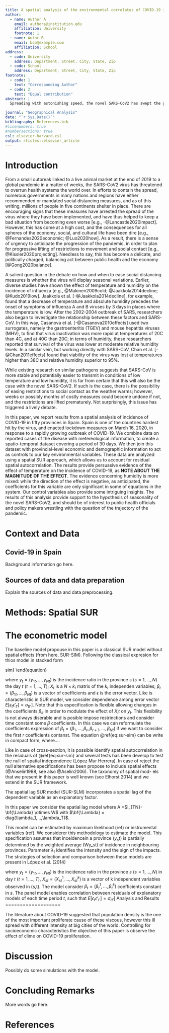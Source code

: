```yaml
---
title: A spatial analysis of the environmental correlates of COVID-19 incidence in the provinces in Spain
author:
  - name: Author A
    email: authora@institution.edu
    affiliation: University
    footnote: 1
  - name: Autor B
    email: bob@example.com
    affiliation: School
address:
  - code: University
    address: Department, Street, City, State, Zip
  - code: School
    address: Department, Street, City, State, Zip
footnote:
  - code: 1
    text: "Corresponding Author"
  - code: 2
    text: "Equal contribution"
abstract: |
  Spreading with astonishing speed, the novel SARS-CoV2 has swept the globe, causing enormous stress to health systems and prompting social distance guidelines and mandates to arrest its progress. While there is encouraging evidence that early public health interventions have slowed the spread of the virus, this has come at a high cost as the global economy is brought to its knees. How and when to ease restrictions to movement hinges in part on the question whether SARS-CoV2 will display seasonality associated with variations in temperature and humidity. In this research, we address this question by means of a spatial analysis of the incidence of COVID-19 in the provinces in Spain. Use of a spatial SUR approach allows us to model the incidence of reported cases of the disease per 100,000 population, as a function of temperature and humidity, while controlling for GDP per capita, population density, percentage of older adults in the population, and presence of mass transit systems. Our results indicate that incidence of the disease is lower at higher temperatures. The evidence with respect to humidity is more mixed, with coefficients for this variable that are significant in only some equations. Our control variables also yield interesting insights, as population density and percentage of older adults display negative associations with incidence of COVID-19, whereas the presence of mass transit systems in the province is associated with a greater incidence of the disease.    

journal: "Geographical Analysis"
date: "`r Sys.Date()`"
bibliography: References.bib
#linenumbers: true
#numbersections: true
csl: elsevier-harvard.csl
output: rticles::elsevier_article
---
```


Introduction
==========================

From a small outbreak linked to a live animal market at the end of 2019 to a global pandemic in a matter of weeks, the SARS-CoV2 virus has threatened to overrun health systems the world over. In efforts to contain the spread, numerous governments in many nations and regions have either recommended or mandated social distancing measures, and as of this writing, millions of people in five continents shelter in place. There are encouraging signs that these measures have arrested the spread of the virus where they have been implemented, and have thus helped to keep a bad situation from becoming even worse [e.g., -@Lancastle2020impact]. However, this has come at a high cost, and the consequences for all spheres of the economy, social, and cultural life have been dire [e.g., @Fernandes2020economic; @Luo2020how]. As a result, there is a sense of urgency to anticipate the progression of the pandemic, in order to plan for progressive lifting of restrictions to movement and social contact [e.g., @Kissler2020projecting]. Needless to say, this has become a delicate, and politically charged, balancing act between public health and the economy [@Gong2020balance].    

A salient question in the debate on how and when to ease social distancing measures is whether the virus will display seasonal variations. Earlier, diverse studies have shown the effect of temperature and humidity on the incidence of influenza [e.g., @Makinen2009cold; @Jaakkola2014decline; @Kudo2019low]. Jaakkola et al. [-@Jaakkola2014decline], for example, found that a decrease of temperature and absolute humidity precedes the onset of symptoms of influenza A and B viruses by 3 days in places where the temperature is low. After the 2002-2004 outbreak of SARS, researchers also began to investigate the relationship between these factors and SARS-CoV. In this way, Casanova et al. [-@Casanova2010effects] used two surrogates, namely the gastroenteritis (TGEV) and mouse hepatitis viruses (MHV), to find that virus inactivation was more rapid at temperatures of 20C than 4C, and at 40C than 20C; in terms of humidity, these researchers reported that survival of the virus was lower at moderate relative humidity levels. In a similar vein, but working directly with SARS-CoV, Chan et al. [-@Chan2011effects] found that viability of the virus was lost at temperatures higher than 38C and relative humidity superior to 95%. 

While existing research on similar pathogens suggests that SARS-CoV is more stable and potentially easier to transmit in conditions of low temperature and low humidity, it is far from certain that this will also be the case with the novel SARS-CoV2. If such is the case, there is the possibility of easing restrictions to social contact as the weather warms; however, weeks or possibly months of costly measures could become undone if not, and the restrictions are lifted prematurely. Not surprisingly, this issue has triggered a lively debate. 

In this paper, we report results from a spatial analysis of incidence of COVID-19 in fifty provinces in Spain. Spain is one of the countries hardest hit by the virus, and enacted lockdown measures on March 16, 2020, in response to a rapidly growing outbreak of COVID-19. We combine data on reported cases of the disease with metereological information, to create a spatio-temporal dataset covering a period of 30 days. We then join this dataset with provincial-level economic and demographic information to act as controls to our key environmental variables. These data are analyzed using a spatial SUR approach, which allows us to account for residual spatial autocorrelation. The results provide persuasive evidence of the effect of temperature on the incidence of COVID-19, as **NOTE ABOUT THE MAGNITUDE OF THE EFFECT**. The evidence concerning humidity is more mixed: while the direction of the effect is negative, as anticipated, the coefficients for this variable are only significant in some of equations in the system. Our control variables also provide some intriguing insights. The results of this analysis provide support to the hypothesis of seasonality of the novel SARS-CoV2, and should be of interest to public health officials and policy makers wrestling with the question of the trajectory of the pandemic.

Context and Data
============

## Covid-19 in Spain

Background information go here.

## Sources of data and data preparation

Explain the sources of data and data preprocessing.


Methods: Spatial SUR
===================

# The econometric model

The baseline model propouse in this paper is a classical SUR model without spatial effects (from here, SUR-SIM). Following the classical expresion for thios model in stacked form

\begin{equation}
\begin{bmatrix}
y_1 \\ y_2 \\ ... \\ y_T
\end{bmatrix}
=
\begin{bmatrix}
X_1 & 0 & ... & 0 \\ 0 & X_2 & ... & 0 \\ ... & ... & ... & ... \\ 0 & 0 & ... & X_T
\end{bmatrix}
\
\begin{bmatrix}
\beta_1 \\ \beta_1 \\ ... \\ \beta_T
\end{bmatrix}
+
\begin{bmatrix}
\epsilon_1 \\ \epsilon_2 \\ ... \\ \epsilon_T
\end{bmatrix}
\label{eq:sur-sim}
\end{equation}

where $y_{t}=(y_{1t},...,y_{Nt})$ is the incidence ratio in the province $s$ ($s=1,...,N$) the day $t$ $(t=1,...,T)$; $X_t$ is a $N \times k_t$ matrix of the $k_t$ independen variables; $\beta_t=(\beta_{1t},...,\beta_{Nt})$ is a vector of coefficients and $\epsilon$ is the error vector. Like is characteristic in SUR model, we consider dependence among error vector $E[\epsilon_t \epsilon'_{t'}]=\sigma_{tt'}]$. Note that this especification is flexible allowing changes in the coefficients $\beta_{it}$ in order to modulate the effect of $X_it$ on $y_t$. This flexibility is not always diserable and is posible impose restrinctions and consider time constant some $\beta$ coefficients. In this case we can reformulate the coefficients expression of $\beta_t=(\beta_{1},...,\beta_{r},\beta_{r+1},...,\beta_{Nt})$ if we want to consider the first $r$ coefficients contanst.
The equation @ref{eq:sur-sim} can be write in compact form,
\begin{equation}
y = X \beta + \epsilon
\end{equation}
where....


Like in case of cross-section, it is possible identify spatial autocorrelation in the residuals of @ref{eq:sur-sim} and several tests has been develop to test the null of spatial independence (López Mur Herrera). In case of reject the null alternative specifications has been propose to include spatial effects (@Anselin1988, see also @Aselin2006). The taxonomy of spatial mod- els that we present in this paper is well known (see Elhorst 2014) and we extend in the SUR framework.

The spatial lag SUR model (SUR-SLM) incorporates a spatial lag of the dependent variable as an explanatory factor.

In this paper we consider the spatial lag model
\begin{equation}
\bf{A}y = X \beta + \epsilon \\
\epsilon =N(0,\Omega)
\label{eq:sur-slm}
\end{equation}
where A =$I_{TN}-\bf{\Lambda} \otimes W$ with $\bf{\Lambda} = diag(\lambda_1,...,\lambda_T)$.

This model can be estimated by maximum likelihood (ref) or instrumental variables (ref). We considerer this methodology to estimate the model. 
This specification assumes that inceidencein a province ($y_st$) is partially determined by the weighted average (Wy_st) of incidence in neighbouring provinces. Parameter $\lambda_t$ identifies the intensity and the sign of the impacts.
The strategies of selection and comparison between these models are present in López et al. (2014)

 
where $y_{t}=(y_{1t},...,y_{Nt})$ is the incidence ratio in the province $s$ ($s=1,...,N$) in day $t$ $(t=1,...,T)$, $X_{st}=(X^1_{st},...,X^k_{st})$ is a vector of k independent variables observed in (s,t). The model consider $\beta_t=(\beta^1_t,...,\beta^k_t)$ coefficients constant in $s$. The panel model enables correlation between residuals of explanatory models of each time period $t$, such that $E[\epsilon_t \epsilon'_{t'}]=\sigma_{tt'}]$
Analysis and Results
===================

The literature about COVID-19 suggested that population density is the one of the most important proliferate cause of these viscous, however this ill spread with different intensity at big cities of the world. Controlling for socioeconomic characteristics the objective of this paper is observe the effect of clime on COVID-19  proliferation.

Discussion
===================

Possibly do some simulations with the model.


Concluding Remarks
===================

More words go here.


References {#references .unnumbered}
==========
